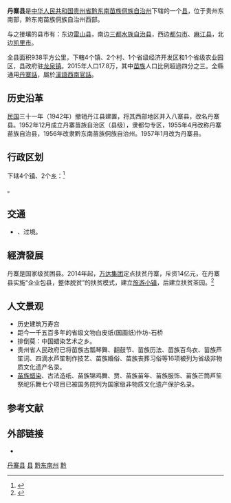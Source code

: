 {{Infobox China County
|Belong = [[贵州省|贵州省]][[黔东南苗族侗族自治州|黔东南苗族侗族自治州]]
}}

'''丹寨县'''是[[中华人民共和国|中华人民共和国]][[贵州省|贵州省]][[黔东南苗族侗族自治州|黔东南苗族侗族自治州]]下辖的一个[[县|县]]，位于贵州东南部，黔东南苗族侗族自治州西部。

与之接壤的县市有：东边[[雷山县|雷山县]]，南边[[三都水族自治县|三都水族自治县]]，西边[[都匀市|都匀市]]、[[麻江县|麻江县]]，北边[[凯里市|凯里市]]。

全县面积938平方公里，下轄4个镇、2个村、1个省级经济开发区和1个省级农业园区，县政府驻[[龙泉镇_(丹寨县)|龙泉镇]]。2015年人口17.8万，其中[[苗族|苗族]]人口比例超過四分之三。全縣通用[[丹寨話|丹寨話]]，屬於[[漢語|漢語]][[西南官話|西南官話]]。

==历史沿革==
[[中華民國|民国]]三十一年（1942年）撤销丹江县建置，将其西部地区并入八寨县，改名丹寨县。1952年12月成立丹寨苗族自治区（县级），隶都匀专区，1955年4月改称丹寨苗族自治县，1956年改隶黔东南苗族侗族自治州。1957年1月改为丹寨县。

== 行政区划 ==
{{PAGENAMEBASE}}下辖4个[[镇|镇]]、2个[[乡_(中华人民共和国)|乡]]：<ref>{{PRC admin/ref sgc|52/26/36/000/000}}</ref>

{{PRC admin/children|52/26/36/000/000}}。

== 交通 ==
* {{中国国道名|321}}、{{中国国道名|356}}过境。

==經濟發展==
丹寨是国家级贫困县。2014年起，[[万达集团|万达集团]]定点扶贫丹寨，斥资14亿元，在丹寨县实施“企业包县，整体脱贫”的扶贫模式，建立[[丹寨旅游小镇|旅游小镇]]，后建立扶贫茶园。<ref>{{Cite web |url=http://news.xinhuanet.com/gongyi/2016-04/14/c_128894879.htm |title=存档副本 |accessdate=2017-06-11 |archive-date=2016-12-21 |archive-url=https://web.archive.org/web/20161221065439/http://news.xinhuanet.com/gongyi/2016-04/14/c_128894879.htm |dead-url=no }}</ref>

==人文景观==
* 历史建筑万寿宫
* 距今一千五百多年的省级文物白皮纸(国画纸)作坊-石桥
* 排倒莫：中国蜡染艺术之乡。
* 贵州省人民政府已将苗族古瓢琴舞、翻鼓节、苗族历法、苗族百鸟衣、苗族芦笙词、四滴水芦笙制作技艺、苗族婚俗、苗族丧葬习俗等16项被列为省级非物质文化遗产名录。
* [[苗族蜡染|苗族蜡染]]、古法造纸、苗族锦鸡舞、贾、苗族苗年、苗族服饰、苗族芒筒芦笙祭祀乐舞七个项目已被国务院列为国家级非物质文化遗产保护名录。

== 参考文献 ==
{{reflist}}

== 外部链接 ==
* {{Official website|http://www.qdndz.gov.cn/|name=丹寨县人民政府}}

{{丹寨县行政区划}}
{{黔东南苗族侗族自治州行政区划}}
{{贵州行政区划}}
{{国家级贫困县|前}}

[[Category:丹寨县|]]
[[Category:黔东南州县市|县]]
[[Category:贵州县份|黔东南州]]
[[Category:原国家级贫困县|黔]]